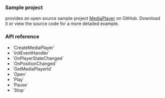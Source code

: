 
<PlatformWrapper platform="unity">

### Sample project

<Vg k="COMPANY"/> provides an open source sample project [MediaPlayer](https://github.com/AgoraIO-Extensions/Agora-Unity-Quickstart/blob/main/API-Example-Unity/Assets/API-Example/Examples/Advanced/MediaPlayer/MediaPlayerExample.cs) on GitHub. Download it or view the source code for a more detailed example.

### API reference

- <Link to="{{global.API_REF_UNITY_ROOT}}/class_irtcengine.html#api_irtcengine_createmediaplayer">`CreateMediaPlayer`</Link>
- <Link to="{{global.API_REF_UNITY_ROOT}}/class_imediaplayer.html#api_imediaplayer_initeventhandler">`InitEventHandler`</Link>
- <Link to="{{global.API_REF_UNITY_ROOT}}/class_imediaplayersourceobserver.html#callback_imediaplayersourceobserver_onplayersourcestatechanged">`OnPlayerStateChanged`</Link>
- <Link to="{{global.API_REF_UNITY_ROOT}}/class_imediaplayersourceobserver.html#callback_imediaplayersourceobserver_onpositionchanged">`OnPositionChanged`</Link>
- <Link to="{{global.API_REF_UNITY_ROOT}}/class_imediaplayer.html#api_imediaplayer_registeraudioframeobserver2__parameters">`GetMediaPlayerId`</Link>
- <Link to="{{global.API_REF_UNITY_ROOT}}/class_imediaplayer.html#api_imediaplayer_open">`Open`</Link>
- <Link to="{{global.API_REF_UNITY_ROOT}}/class_imediaplayer.html#api_imediaplayer_play">`Play`</Link>
- <Link to="{{global.API_REF_UNITY_ROOT}}/class_imediaplayer.html#api_imediaplayer_pause">`Pause`</Link>
- <Link to="{{global.API_REF_UNITY_ROOT}}/class_imediaplayer.html#api_imediaplayer_stop">`Stop`</Link>

</PlatformWrapper>